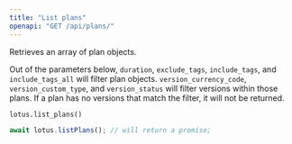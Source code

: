```yaml
---
title: "List plans"
openapi: "GET /api/plans/"
---
```


Retrieves an array of plan objects.

Out of the parameters below, `duration`, `exclude_tags`, `include_tags`, and `include_tags_all` will filter plan objects. `version_currency_code`, `version_custom_type`, and `version_status` will filter versions within those plans. If a plan has no versions that match the filter, it will not be returned.

<CodeGroup>

```py Python
lotus.list_plans()
```

```ts Typescript
await lotus.listPlans(); // will return a promise;
```

</CodeGroup>
